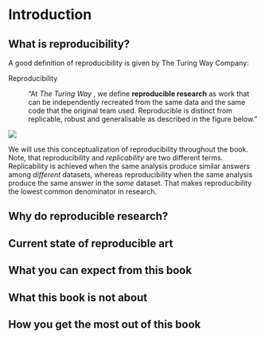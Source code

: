 # Introduction

## What is reproducibility?

A good definition of reproducibility is given by The Turing Way Company:

Reproducibility

:   "At *The Turing Way* , we define **reproducible research** as work that can be independently recreated from the same data and the same code that the original team used. Reproducible is distinct from replicable, robust and generalisable as described in the figure below."

![](/images/reproducible-matrix.jpg){fig-align="center"}

We will use this conceptualization of reproducibility throughout the book. Note, that reproducibility and *replicability* are two different terms. Replicability is achieved when the same analysis produce similar answers among *different* datasets, whereas reproducibility when the same analysis produce the same answer in the *same* dataset. That makes reproducibility the lowest common denominator in research.

## Why do reproducible research?

## Current state of reproducible art

## What you can expect from this book

## What this book is not about

## How you get the most out of this book

